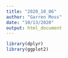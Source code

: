 ```yaml
---
title: "2020_10_06"
author: "Garren Moss"
date: "10/13/2020"
output: html_document
---
```


```r
library(dplyr)
library(ggplot2)

```


```r

```

